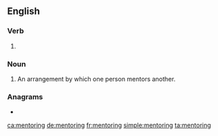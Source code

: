 ==English==

===Verb===
{{head|en|present participle}}

# {{present participle of|mentor|lang=en|nocat=1}}

===Noun===
{{en-noun}}

# An arrangement by which one person mentors another.

===Anagrams===
* {{l|en|Remington}}

[[ca:mentoring]]
[[de:mentoring]]
[[fr:mentoring]]
[[simple:mentoring]]
[[ta:mentoring]]